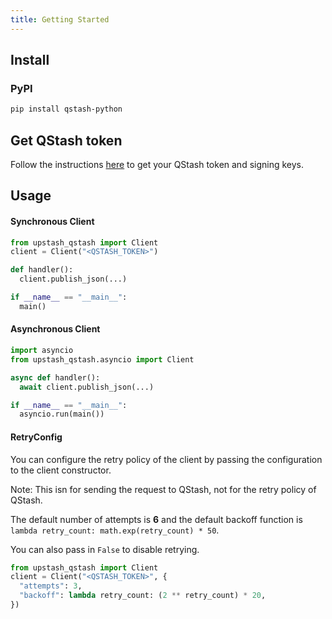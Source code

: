 ---
title: Getting Started
---

## Install

### PyPI

```bash
pip install qstash-python
```

## Get QStash token

Follow the instructions [here](/qstash/overall/getstarted) to get your QStash token and signing keys.

## Usage

#### Synchronous Client

```python
from upstash_qstash import Client
client = Client("<QSTASH_TOKEN>")

def handler():
  client.publish_json(...)

if __name__ == "__main__":
  main()
```

#### Asynchronous Client

```python
import asyncio
from upstash_qstash.asyncio import Client

async def handler():
  await client.publish_json(...)

if __name__ == "__main__":
  asyncio.run(main())
```

#### RetryConfig

You can configure the retry policy of the client by passing the configuration to the client constructor.

Note: This isn for sending the request to QStash, not for the retry policy of QStash.

The default number of attempts is **6** and the default backoff function is `lambda retry_count: math.exp(retry_count) * 50`.

You can also pass in `False` to disable retrying.

```python
from upstash_qstash import Client
client = Client("<QSTASH_TOKEN>", {
  "attempts": 3,
  "backoff": lambda retry_count: (2 ** retry_count) * 20,
})
```
